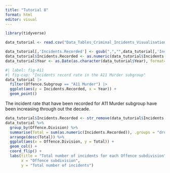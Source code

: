 ```yaml
---
title: "Tutorial 8"
format: html
editor: visual
---
```


```r
library(tidyverse)
```

```r
data_tutorial <- read.csv("Data_Tables_Criminal_Incidents_Visualisation_Year_Ending_December_2019.csv")
```

```r
data_tutorial[,'Incidents.Recorded'] <- gsub(",","",data_tutorial[,'Incidents.Recorded'])
data_tutorial$Incidents.Recorded <- as.numeric(data_tutorial$Incidents.Recorded)
data_tutorial$Year <- as.Date(as.character(data_tutorial$Year), format="%Y")
```

```r
#| label: fig-A11
#| fig-cap: "Incidents record rate in the A11 Murder subgroup"
data_tutorial |> 
  filter(Offence.Subgroup == "A11 Murder") |> 
  ggplot(aes(y = Incidents.Recorded, x = Year)) +
  geom_point()
```

The incident rate that have been recorded for A11 Murder subgroup have been increasing through out the decade.

```r
data_tutorial$Incidents.Recorded <- str_remove(data_tutorial$Incidents.Recorded, ",")
data_tutorial %>% 
  group_by(Offence.Division) %>%
  summarise(Total = sum(as.numeric(Incidents.Recorded)), .groups = "drop") %>%
  arrange(desc(Total)) %>%
  ggplot(aes(x = Offence.Division, y = Total)) +
  geom_col() +
  coord_flip() +
  labs(title = "Total number of incidents for each Offence subdivision",
       x = "Offence subdivision",
       y = "Total number of incidents")
```



